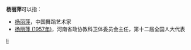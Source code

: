 '''杨丽萍'''可以指：
* [[杨丽萍|杨丽萍]]，中国舞蹈艺术家
* [[杨丽萍_(1957年)|杨丽萍 (1957年)]]，河南省政协教科卫体委员会主任，第十二届全国人大代表

{{disambig}}

[[Category:三字杨姓人名消歧义|li]]